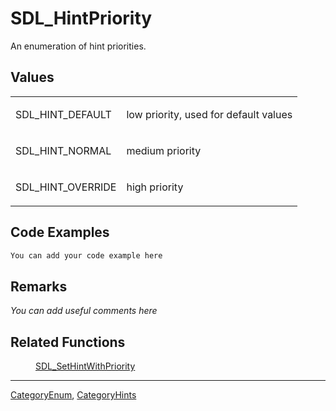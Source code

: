
= SDL_HintPriority =
An enumeration of hint priorities.


== Values ==
{|
|SDL_HINT_DEFAULT
|low priority, used for default values
|-
|SDL_HINT_NORMAL
|medium priority
|-
|SDL_HINT_OVERRIDE
|high priority
|}

== Code Examples ==
<syntaxhighlight lang='c++'>
You can add your code example here
</syntaxhighlight>

== Remarks ==
''You can add useful comments here''

== Related Functions ==
:[[SDL_SetHintWithPriority]]

----
[[CategoryEnum]], [[CategoryHints]]
